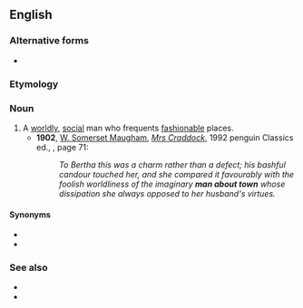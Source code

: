 {{also|man-about-town}}
==English==

===Alternative forms===
* {{l|en|man-about-town}}

===Etymology===
{{rfe|lang=en}}

===Noun===
{{en-noun|men about town}}

# A [[worldly]], [[social]] man who frequents [[fashionable]] places.
#* '''1902''', [[w:W. Somerset Maugham|W. Somerset Maugham]], ''[[w:Mrs Craddock|Mrs Craddock]]'', 1992 penguin Classics ed., {{ISBN|0140185941}}, page 71:
#*: ''To Bertha this was a charm rather than a defect; his bashful candour touched her, and she compared it favourably with the foolish worldliness of the imaginary '''man about town''' whose dissipation she always opposed to her husband's virtues.''

====Synonyms====
* {{l|en|boulevardier}}
* {{l|en|flaneur}}

===See also===
* {{l|en|bon vivant}}
* {{l|en|dandy}}